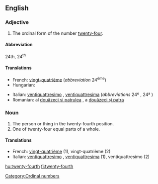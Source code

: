 ==English==

===Adjective===
{{en-adj|-}}

# The ordinal form of the number [[twenty-four]].

====Abbreviation====
24th, 24<sup>th</sup>

====Translations====
{{trans-top|the ordinal form of the number twenty-four}}
* French: [[vingt-quatrième]] (''abbreviation'' 24<sup>ème</sup>)
* Hungarian: {{t|hu|huszonnegyedik}}
{{trans-mid}}
* Italian: [[ventiquattresimo]] {{m}}, [[ventiquattresima]] {{f}} (''abbreviations'' 24º {{m}}, 24ª {{f}})
* Romanian: al [[douăzeci şi patrulea]] {{m}}, a [[douăzeci şi patra]] {{f}}
{{trans-bottom}}

===Noun===
{{en-noun}}

# The person or thing in the twenty-fourth position.
# One of twenty-four equal parts of a whole.

====Translations====

* French: [[vingt-quatrième]] {{m|f}} (1), vingt-quatrième {{m}} (2)
* Italian: [[ventiquattresimo]] {{m}}, [[ventiquattresima]] {{f}} (1), ventiquattresimo {{m}} (2)

[[Category:Ordinal numbers]]

[[hu:twenty-fourth]]
[[fi:twenty-fourth]]